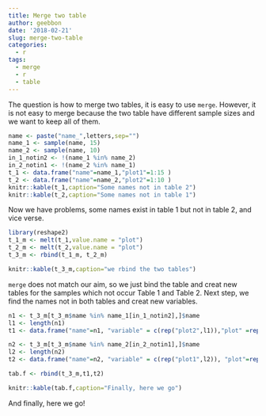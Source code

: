 ```yaml
---
title: Merge two table
author: geebbon
date: '2018-02-21'
slug: merge-two-table
categories:
  - r
tags:
  - merge
  - r
  - table
---
```


The question is how to merge two tables, it is easy to use `merge`.
However, it is not easy to merge because the two table have different sample sizes and we want to keep all of them.

```r
name <- paste("name_",letters,sep="")
name_1 <- sample(name, 15)
name_2 <- sample(name, 10)
in_1_notin2 <- !(name_1 %in% name_2)
in_2_notin1 <- !(name_2 %in% name_1)
t_1 <- data.frame("name"=name_1,"plot1"=1:15 )
t_2 <- data.frame("name"=name_2,"plot2"=1:10 )
knitr::kable(t_1,caption="Some names not in table 2")
knitr::kable(t_2,caption="Some names not in table 1")
```

Now we have problems, some names exist in table 1 but not in table 2, and vice verse. 

```r
library(reshape2)
t_1_m <- melt(t_1,value.name = "plot")
t_2_m <- melt(t_2,value.name = "plot")
t_3_m <- rbind(t_1_m, t_2_m)
```
```r
knitr::kable(t_3_m,caption="we rbind the two tables")
```

`merge` does not match our aim, so we just bind the table and creat new tables for the samples which not occur Table 1 and Table 2.
Next step, we find the names not in both tables and creat new variables.

```r
n1 <- t_3_m[t_3_m$name %in% name_1[in_1_notin2],]$name
l1 <- length(n1)
t1 <- data.frame("name"=n1, "variable" = c(rep("plot2",l1)),"plot" =rep(0,l1))

n2 <- t_3_m[t_3_m$name %in% name_2[in_2_notin1],]$name
l2 <- length(n2)
t2 <- data.frame("name"=n2, "variable" = c(rep("plot1",l2)), "plot"=rep(0,l2))

tab.f <- rbind(t_3_m,t1,t2)
```

```r
knitr::kable(tab.f,caption="Finally, here we go")
```

And finally, here we go!


